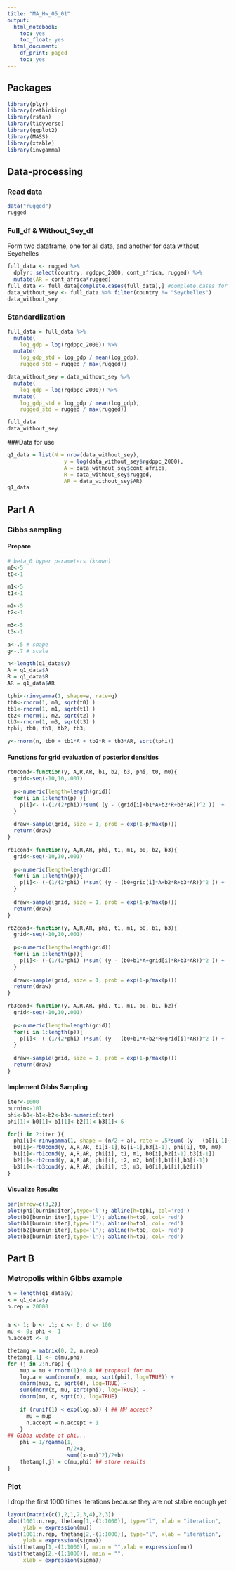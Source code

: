 ```yaml
---
title: "MA_Hw_05_01"
output:
  html_notebook:
    toc: yes
    toc_float: yes
  html_document:
    df_print: paged
    toc: yes
---
```


## Packages
```r
library(plyr)
library(rethinking)
library(rstan)
library(tidyverse)
library(ggplot2)
library(MASS)
library(xtable)
library(invgamma)
```

## Data-processing
### Read data
```r
data("rugged")
rugged
```

### Full_df & Without_Sey_df
Form two dataframe, one for all data, and another for data without Seychelles
```r
full_data <- rugged %>%
  dplyr::select(country, rgdppc_2000, cont_africa, rugged) %>% 
  mutate(AR = cont_africa*rugged)
full_data <- full_data[complete.cases(full_data),] #complete.cases for selecting non-NA row
data_without_sey <- full_data %>% filter(country != "Seychelles")
data_without_sey
```

### Standardlization
```r
full_data = full_data %>% 
  mutate(
    log_gdp = log(rgdppc_2000)) %>% 
  mutate(
    log_gdp_std = log_gdp / mean(log_gdp),
    rugged_std = rugged / max(rugged))

data_without_sey = data_without_sey %>% 
  mutate(
    log_gdp = log(rgdppc_2000)) %>% 
  mutate(
    log_gdp_std = log_gdp / mean(log_gdp),
    rugged_std = rugged / max(rugged))

full_data
data_without_sey
```

###Data for use 
```r
q1_data = list(N = nrow(data_without_sey),
                  y = log(data_without_sey$rgdppc_2000),
                  A = data_without_sey$cont_africa,
                  R = data_without_sey$rugged,
                  AR = data_without_sey$AR)
q1_data
```

## Part A 
### Gibbs sampling
#### Prepare
```r
# beta_0 hyper parameters (known)
m0<-5
t0<-1

m1<-5
t1<-1

m2<-5
t2<-1

m3<-5
t3<-1

a<-.5 # shape
g<-.7 # scale

n<-length(q1_data$y)
A = q1_data$A
R = q1_data$R
AR = q1_data$AR

tphi<-rinvgamma(1, shape=a, rate=g)
tb0<-rnorm(1, m0, sqrt(t0) )
tb1<-rnorm(1, m1, sqrt(t1) )
tb2<-rnorm(1, m2, sqrt(t2) )
tb3<-rnorm(1, m3, sqrt(t3) )
tphi; tb0; tb1; tb2; tb3;

y<-rnorm(n, tb0 + tb1*A + tb2*R + tb3*AR, sqrt(tphi))
```

#### Functions for grid evaluation of posterior densities
```r
rb0cond<-function(y, A,R,AR, b1, b2, b3, phi, t0, m0){
  grid<-seq(-10,10,.001)
  
  p<-numeric(length=length(grid))
  for(i in 1:length(p) ){
    p[i]<- (-(1/(2*phi))*sum( (y - (grid[i]+b1*A+b2*R+b3*AR))^2 ))  + ( -(1/(2*t0))*(grid[i] - m0)^2)
  }
  
  draw<-sample(grid, size = 1, prob = exp(1-p/max(p)))
  return(draw)
}

rb1cond<-function(y, A,R,AR, phi, t1, m1, b0, b2, b3){
  grid<-seq(-10,10,.001)
  
  p<-numeric(length=length(grid))
  for(i in 1:length(p)){
    p[i]<- (-(1/(2*phi) )*sum( (y - (b0+grid[i]*A+b2*R+b3*AR))^2 )) + ( -(1/(2*t1) )*(grid[i] - m1)^2)
  }
  
  draw<-sample(grid, size = 1, prob = exp(1-p/max(p)))
  return(draw)
}

rb2cond<-function(y, A,R,AR, phi, t1, m1, b0, b1, b3){
  grid<-seq(-10,10,.001)
  
  p<-numeric(length=length(grid))
  for(i in 1:length(p)){
    p[i]<- (-(1/(2*phi) )*sum( (y - (b0+b1*A+grid[i]*R+b3*AR))^2 )) + ( -(1/(2*t1) )*(grid[i] - m1)^2)
  }
  
  draw<-sample(grid, size = 1, prob = exp(1-p/max(p)))
  return(draw)
}

rb3cond<-function(y, A,R,AR, phi, t1, m1, b0, b1, b2){
  grid<-seq(-10,10,.001)
  
  p<-numeric(length=length(grid))
  for(i in 1:length(p)){
    p[i]<- (-(1/(2*phi) )*sum( (y - (b0+b1*A+b2*R+grid[i]*AR))^2 )) + ( -(1/(2*t1) )*(grid[i] - m1)^2)
  }
  
  draw<-sample(grid, size = 1, prob = exp(1-p/max(p)))
  return(draw)
}
```

#### Implement Gibbs Sampling
```r
iter<-1000
burnin<-101
phi<-b0<-b1<-b2<-b3<-numeric(iter)
phi[1]<-b0[1]<-b1[1]<-b2[1]<-b3[1]<-6

for(i in 2:iter ){
  phi[i]<-rinvgamma(1, shape = (n/2 + a), rate = .5*sum( (y - (b0[i-1]+b1[i-1]*A+b2[i-1]*R+b3[i-1]*AR))^2 ) + g  )
  b0[i]<-rb0cond(y, A,R,AR, b1[i-1],b2[i-1],b3[i-1], phi[i], t0, m0)
  b1[i]<-rb1cond(y, A,R,AR, phi[i], t1, m1, b0[i],b2[i-1],b3[i-1])
  b2[i]<-rb2cond(y, A,R,AR, phi[i], t2, m2, b0[i],b1[i],b3[i-1])
  b3[i]<-rb3cond(y, A,R,AR, phi[i], t3, m3, b0[i],b1[i],b2[i])
}
```

#### Visualize Results
```r
par(mfrow=c(3,2))
plot(phi[burnin:iter],type='l'); abline(h=tphi, col='red')
plot(b0[burnin:iter],type='l'); abline(h=tb0, col='red')
plot(b1[burnin:iter],type='l'); abline(h=tb1, col='red')
plot(b2[burnin:iter],type='l'); abline(h=tb0, col='red')
plot(b3[burnin:iter],type='l'); abline(h=tb1, col='red')
```

## Part B
### Metropolis within Gibbs example
```r
n = length(q1_data$y)
x = q1_data$y 
n.rep = 20000


a <- 1; b <- .1; c <- 0; d <- 100
mu <- 0; phi <- 1
n.accept <- 0

thetamg = matrix(0, 2, n.rep)
thetamg[,1] <- c(mu,phi)
for (j in 2:n.rep) {
    mup = mu + rnorm(1)*0.8 ## proposal for mu
    log.a = sum(dnorm(x, mup, sqrt(phi), log=TRUE)) +
    dnorm(mup, c, sqrt(d), log=TRUE) -
    sum(dnorm(x, mu, sqrt(phi), log=TRUE)) -
    dnorm(mu, c, sqrt(d), log=TRUE)
    
    if (runif(1) < exp(log.a)) { ## MH accept?
      mu = mup
      n.accept = n.accept + 1
    }
## Gibbs update of phi...
    phi = 1/rgamma(1,
                   n/2+a,
                   sum((x-mu)^2)/2+b)
    thetamg[,j] = c(mu,phi) ## store results
}
```

### Plot
I drop the first 1000 times iterations because they are not stable enough yet
```r
layout(matrix(c(1,2,1,2,3,4),2,3))
plot(1001:n.rep, thetamg[1,-(1:1000)], type="l", xlab = "iteration",
     ylab = expression(mu))
plot(1001:n.rep, thetamg[2,-(1:1000)], type="l", xlab = "iteration",
     ylab = expression(sigma))
hist(thetamg[1,-(1:1000)], main = "",xlab = expression(mu))
hist(thetamg[2,-(1:1000)], main = "",
     xlab = expression(sigma))
```




